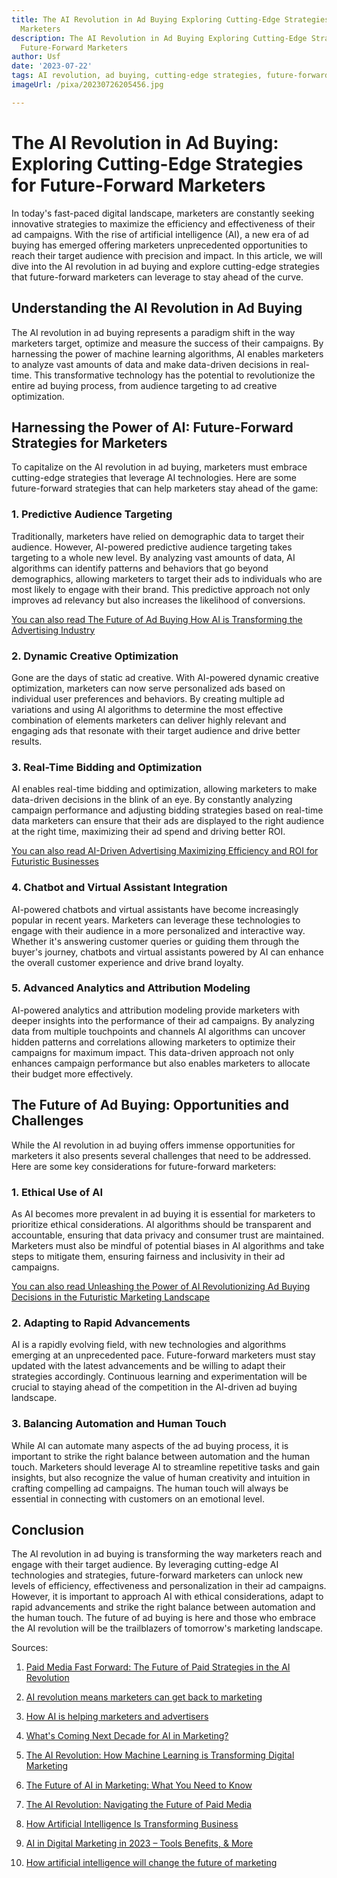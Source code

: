 ```yaml
---
title: The AI Revolution in Ad Buying Exploring Cutting-Edge Strategies for Future-Forward
  Marketers
description: The AI Revolution in Ad Buying Exploring Cutting-Edge Strategies for
  Future-Forward Marketers
author: Usf
date: '2023-07-22'
tags: AI revolution, ad buying, cutting-edge strategies, future-forward marketers
imageUrl: /pixa/20230726205456.jpg

---
```

# The AI Revolution in Ad Buying: Exploring Cutting-Edge Strategies for Future-Forward Marketers

In today's fast-paced digital landscape, marketers are constantly seeking innovative strategies to maximize the efficiency and  effectiveness of their ad campaigns. With  the  rise of artificial intelligence (AI), a new  era of ad buying has  emerged offering marketers unprecedented opportunities to reach their target audience with precision and impact. In this article,  we  will dive into the AI revolution in ad buying and explore  cutting-edge strategies that future-forward marketers  can  leverage to stay  ahead  of the curve.

## Understanding the AI Revolution in  Ad Buying

The AI revolution in ad buying represents a paradigm shift in the way marketers target, optimize and measure the success  of their campaigns. By harnessing the power of machine learning algorithms, AI enables marketers to analyze vast amounts of data and make data-driven decisions in real-time. This  transformative technology has the potential to revolutionize the entire ad buying process, from audience targeting to ad creative  optimization.

##  Harnessing the Power of AI:  Future-Forward Strategies for Marketers

To  capitalize on the  AI revolution in ad buying, marketers  must embrace cutting-edge strategies that leverage AI  technologies. Here are some future-forward strategies that can help marketers stay ahead of the game:

### 1. Predictive Audience Targeting

Traditionally, marketers  have  relied on  demographic  data to target their audience. However, AI-powered predictive audience targeting takes  targeting to a whole new level. By analyzing vast amounts of data,  AI  algorithms  can identify patterns and behaviors that go  beyond demographics, allowing marketers to target their ads to  individuals who are most likely to engage with their brand. This predictive approach not only improves ad relevancy but also increases the likelihood of conversions.

[You can also read The  Future of Ad Buying How AI is Transforming the Advertising Industry](The%20Future%20of%20Ad%20Buying%20How%20AI%20is%20Transforming%20the%20Advertising%20Industry)


### 2. Dynamic Creative Optimization

Gone are  the days of static ad creative. With AI-powered dynamic  creative optimization, marketers  can  now serve personalized  ads based on individual user preferences and behaviors. By creating  multiple ad variations and using AI algorithms to determine the most effective combination of elements marketers can deliver highly relevant and engaging ads that resonate with their  target audience and drive better results.

### 3. Real-Time Bidding and Optimization

AI enables real-time bidding and optimization, allowing marketers to make data-driven  decisions in the blink of  an eye. By constantly analyzing campaign performance and adjusting bidding strategies based on real-time data marketers can  ensure that their ads  are displayed to the right audience at the right time, maximizing  their ad spend  and driving better ROI.

[You can also  read AI-Driven Advertising Maximizing Efficiency and  ROI  for Futuristic Businesses](AI-Driven%20Advertising%20Maximizing%20Efficiency%20and%20ROI%20for%20Futuristic%20Businesses)


### 4. Chatbot and Virtual Assistant Integration

AI-powered chatbots and virtual assistants have become  increasingly popular in recent years. Marketers can leverage these technologies to engage with their audience in a more personalized and interactive way. Whether it's  answering customer queries or guiding them through the buyer's journey, chatbots and virtual assistants powered by  AI can  enhance the overall customer experience and drive brand loyalty.

### 5. Advanced Analytics and Attribution Modeling

AI-powered analytics and attribution modeling  provide marketers with deeper  insights into the  performance of their ad campaigns. By analyzing data from multiple  touchpoints and channels AI algorithms can uncover hidden patterns and correlations allowing marketers to optimize their campaigns for maximum impact. This data-driven approach not only  enhances campaign  performance but also enables marketers to allocate their budget more effectively.

## The Future of Ad  Buying:  Opportunities  and Challenges

While the AI revolution in ad buying offers immense opportunities for marketers it also presents several challenges  that need to be addressed. Here are some key considerations for future-forward marketers:

### 1. Ethical Use of AI

As AI becomes more prevalent in ad buying it is essential for marketers  to prioritize ethical considerations. AI algorithms should be transparent and accountable, ensuring that data privacy and consumer trust are maintained. Marketers must also be mindful of potential biases in AI algorithms and take steps  to mitigate them, ensuring  fairness and inclusivity in their ad campaigns.

[You can also read  Unleashing the Power of AI Revolutionizing Ad Buying Decisions in  the Futuristic Marketing Landscape](Unleashing%20the%20Power%20of%20AI%20Revolutionizing%20Ad%20Buying%20Decisions%20in%20the%20Futuristic%20Marketing%20Landscape)


### 2. Adapting to Rapid  Advancements

AI is a rapidly evolving field,  with new technologies and algorithms emerging at an unprecedented  pace. Future-forward marketers must stay updated with the latest advancements and be willing to adapt their strategies accordingly. Continuous learning and experimentation will be crucial to staying ahead of the competition in  the AI-driven ad buying landscape.

### 3. Balancing Automation and Human Touch

While AI can automate many aspects of the ad  buying process,  it is important to strike the  right  balance between automation and the human touch. Marketers should leverage AI to streamline repetitive tasks and gain insights, but also recognize the value of human creativity and intuition in crafting compelling ad campaigns. The human touch will always be essential  in connecting with customers on an emotional level.

## Conclusion

The AI  revolution in  ad buying is  transforming the way marketers reach and engage  with their  target audience. By leveraging  cutting-edge AI technologies and strategies, future-forward marketers can  unlock new levels of efficiency, effectiveness and personalization in their ad campaigns. However, it is important to approach AI with ethical considerations, adapt to rapid advancements and strike the right balance between automation and the human touch. The  future of ad buying is here and those who embrace the AI revolution  will be the  trailblazers of  tomorrow's marketing landscape.

Sources:

1. [Paid Media Fast Forward: The Future of Paid Strategies in  the AI Revolution](https://youtube.com/watch?v=9VcuHR6rkFw)

2. [AI revolution  means marketers can get back to marketing](https://www.thinkwithgoogle.com/marketing-strategies/automation/using-google-ai-tools/)

3. [How  AI is helping marketers and advertisers](https://www.thinkwithgoogle.com/marketing-strategies/automation/how-ai-helps-marketers/)

4. [What's Coming Next Decade  for AI in Marketing?](https://www.cmswire.com/digital-marketing/whats-coming-next-decade-for-ai-in-marketing/)

5. [The  AI Revolution: How Machine Learning  is Transforming Digital Marketing](https://www.triplewhale.com/blog/ai-digital-marketing)

6. [The Future of AI in Marketing: What You Need to Know](https://www.yourdigitalresource.com/post/future-of-ai-in-marketing)

7. [The  AI Revolution: Navigating the Future of Paid Media](https://www.adlucent.com/resources/blog/embracing-the-ai-revolution-navigating-the-future-of-paid-media/)

8. [How Artificial Intelligence  Is Transforming Business](https://www.businessnewsdaily.com/9402-artificial-intelligence-business-trends.html)

9. [AI in Digital Marketing in 2023 – Tools Benefits, & More](https://pureseo.com/us/blog/ai-in-digital-marketing)

10.  [How artificial intelligence will change the future of marketing](https://ide.mit.edu/wp-content/uploads/2019/10/Davenport2019_Article_HowArtificialIntelligenceWillC.pdf?x73880)
